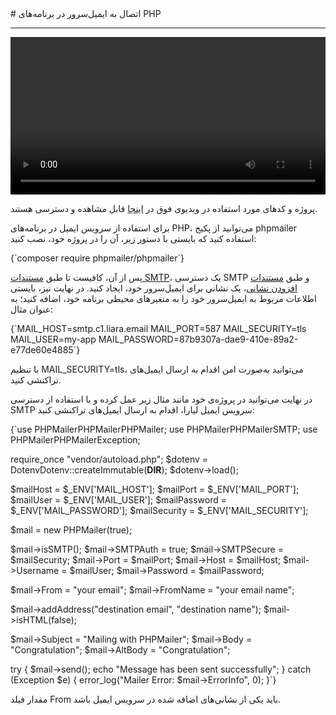 

<Layout>
<Head>
<title>مستندات اتصال به ایمیل سرور در PHP - لیارا</title>
</Head>
# اتصال به ایمیل‌سرور در برنامه‌های PHP
<hr className="mb-2" />

<video
  src="https://files.liara.ir/liara/php/php-email-server.mp4"
  controls="controls"
  className="block w-full"
  width="100%"
/>

<div className="h-2" />
<Alert variant="success">
<p>
پروژه و کدهای مورد استفاده در ویدیوی فوق در <a href="https://github.com/liara-cloud/php-getting-started/tree/email-server" className="blue-link">اینجا</a> قابل مشاهده و دسترسی هستند.
</p>
</Alert>

برای استفاده از سرویس ایمیل در برنامه‌های PHP، می‌توانید از 
پکیج phpmailer استفاده کنید که بایستی با دستور زیر، آن را در پروژه خود، نصب کنید:

<div className="h-2" />
<div dir='ltr'>
    <Highlight className="bash">
        {`composer require phpmailer/phpmailer`}
    </Highlight>
</div>
<div className="h-2" />

پس از آن، کافیست تا طبق <a href="../add-smtp-user" className="blue-link">مستندات SMTP</a>، یک دسترسی SMTP و طبق <a href="../add-account" className="blue-link">مستندات افزودن نشانی</a>، یک نشانی برای ایمیل‌سرور خود، ایجاد کنید.
در نهایت نیز، بایستی 
اطلاعات مربوط به ایمیل‌سرور خود را 
به متغیرهای محیطی برنامه خود، اضافه کنید؛ به عنوان مثال:

<div className="h-2" />
<div dir='ltr'>
    <Highlight className="bash">
        {`MAIL_HOST=smtp.c1.liara.email
MAIL_PORT=587
MAIL_SECURITY=tls
MAIL_USER=my-app
MAIL_PASSWORD=87b9307a-dae9-410e-89a2-e77de60e4885`}
    </Highlight>
</div>
<div className="h-2" />

<Alert variant='info'>
<p>
با تنظیم <Important>MAIL_SECURITY=tls</Important>، می‌توانید به‌صورت امن اقدام به ارسال ایمیل‌های تراکنشی کنید.
</p>
</Alert>

در نهایت می‌توانید در پروژه‌ی خود مانند مثال زیر عمل کرده و با استفاده از دسترسی SMTP سرویس ایمیل لیارا، 
اقدام به ارسال ایمیل‌های تراکنشی کنید: 

<div className="h-2" />
<div dir='ltr'>
    <Highlight className="php">
        {`<?php

use PHPMailerPHPMailerPHPMailer;
use PHPMailerPHPMailerSMTP;
use PHPMailerPHPMailerException;

require_once "vendor/autoload.php";
$dotenv = DotenvDotenv::createImmutable(__DIR__);
$dotenv->load();

$mailHost = $_ENV['MAIL_HOST'];
$mailPort = $_ENV['MAIL_PORT'];
$mailUser = $_ENV['MAIL_USER'];
$mailPassword = $_ENV['MAIL_PASSWORD'];
$mailSecurity = $_ENV['MAIL_SECURITY'];

$mail = new PHPMailer(true);

$mail->isSMTP();
$mail->SMTPAuth   = true;
$mail->SMTPSecure = $mailSecurity;
$mail->Port       = $mailPort;
$mail->Host       = $mailHost;
$mail->Username   = $mailUser;
$mail->Password   = $mailPassword;


$mail->From     = "your email";
$mail->FromName = "your email name";

$mail->addAddress("destination email", "destination name");
$mail->isHTML(false);

$mail->Subject = "Mailing with PHPMailer";
$mail->Body = "Congratulation";
$mail->AltBody = "Congratulation";

try {
    $mail->send();
    echo "Message has been sent successfully";
} catch (Exception $e) {
    error_log("Mailer Error: $mail->ErrorInfo", 0);
}`}
    </Highlight>
</div>
<div className="h-2" />

<Alert variant='info'>
<p>
مقدار فیلد <Important>From</Important> باید یکی از نشانی‌های اضافه شده در سرویس ایمیل باشد.
</p>
</Alert>


</Layout>